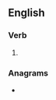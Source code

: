 ==English==

===Verb===
{{head|en|verb form}}

# {{en-past of|simmer}}

===Anagrams===
* {{l|en|immersed}}